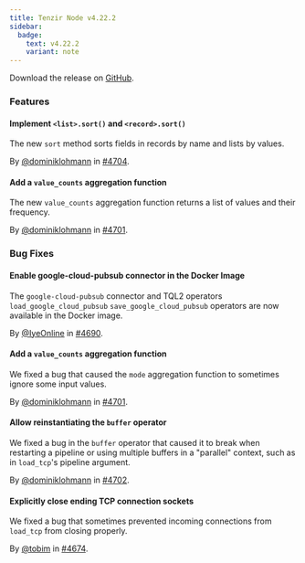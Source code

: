 ```yaml
---
title: Tenzir Node v4.22.2
sidebar:
  badge:
    text: v4.22.2
    variant: note
---
```


Download the release on [GitHub](https://github.com/tenzir/tenzir/releases/tag/v4.22.2).

### Features

#### Implement `<list>.sort()` and `<record>.sort()`

The new `sort` method sorts fields in records by name and lists by values.

By [@dominiklohmann](https://github.com/dominiklohmann) in [#4704](https://github.com/tenzir/tenzir/pull/4704).

#### Add a `value_counts` aggregation function

The new `value_counts` aggregation function returns a list of values and their
frequency.

By [@dominiklohmann](https://github.com/dominiklohmann) in [#4701](https://github.com/tenzir/tenzir/pull/4701).

### Bug Fixes

#### Enable google-cloud-pubsub connector in the Docker Image

The `google-cloud-pubsub` connector and TQL2 operators `load_google_cloud_pubsub`
`save_google_cloud_pubsub` operators are now available in the Docker image.

By [@IyeOnline](https://github.com/IyeOnline) in [#4690](https://github.com/tenzir/tenzir/pull/4690).

#### Add a `value_counts` aggregation function

We fixed a bug that caused the `mode` aggregation function to sometimes ignore
some input values.

By [@dominiklohmann](https://github.com/dominiklohmann) in [#4701](https://github.com/tenzir/tenzir/pull/4701).

#### Allow reinstantiating the `buffer` operator

We fixed a bug in the `buffer` operator that caused it to break when
restarting a pipeline or using multiple buffers in a "parallel" context,
such as in `load_tcp`'s pipeline argument.

By [@dominiklohmann](https://github.com/dominiklohmann) in [#4702](https://github.com/tenzir/tenzir/pull/4702).

#### Explicitly close ending TCP connection sockets

We fixed a bug that sometimes prevented incoming connections from `load_tcp`
from closing properly.

By [@tobim](https://github.com/tobim) in [#4674](https://github.com/tenzir/tenzir/pull/4674).
